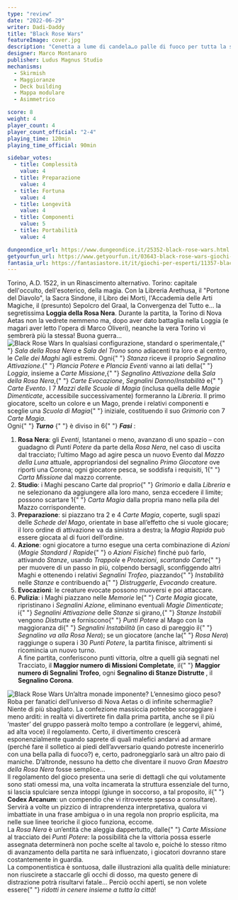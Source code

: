 ```yaml
---
type: "review"
date: "2022-06-29"
writer: Dadi-Daddy
title: "Black Rose Wars"
featureImage: cover.jpg
description: "Cenetta a lume di candela…o palle di fuoco per tutta la sera?"
designer: Marco Montanaro
publisher: Ludus Magnus Studio
mechanisms:
  - Skirmish
  - Maggioranze
  - Deck building
  - Mappa modulare
  - Asimmetrico

score: 8
weight: 4
player_count: 4
player_count_official: "2-4"
playing_time: 120min
playing_time_official: 90min

sidebar_votes:
  - title: Complessità
    value: 4
  - title: Preparazione
    value: 4
  - title: Fortuna
    value: 4
  - title: Longevità
    value: 4
  - title: Componenti
    value: 5
  - title: Portabilità
    value: 4

dungeondice_url: https://www.dungeondice.it/25352-black-rose-wars.html
getyourfun_url: https://www.getyourfun.it/03643-black-rose-wars-giochi-da-tavolo-di-guerra.html
fantasia_url: https://fantasiastore.it/it/giochi-per-esperti/11357-black-rose-wars-ita.html
---
```


<Setting>
  Torino, A.D. 1522, in un Rinascimento alternativo. Torino: capitale
  dell'occulto, dell'esoterico, della magia. Con la Libreria Arethusa, il
  "Portone del Diavolo", la Sacra Sindone, il Libro dei Morti, l'Accademia delle
  Arti Magiche, il (presunto) Sepolcro del Graal, la Convergenza del Tutto e… la
  segretissima <strong>Loggia della Rosa Nera</strong>. Durante la partita, la
  Torino di Nova Aetas non la vedrete nemmeno ma, dopo aver dato battaglia nella
  Loggia (e magari aver letto l'opera di Marco Oliveri), neanche la vera Torino
  vi sembrerà più la stessa! Buona guerra…
  <br />
</Setting>

<img src="./game1.jpg" alt="Black Rose Wars" />

<Rules>
  In qualsiasi configurazione, standard o sperimentale,{" "}
  <em>Sala della Rosa Nera</em> e <em>Sala del Trono</em> sono adiacenti tra
  loro e al centro, le <em>Celle dei Maghi</em> agli estremi. Ogni{" "}
  <em>Stanza</em> riceve il proprio <em>Segnalino Attivazione</em>.{" "}
  <em>Plancia Potere</em> e <em>Plancia Eventi</em> vanno ai lati della{" "}
  <em>Loggia</em>, insieme a <em>Carte Missione</em>,{" "}
  <em>Segnalino Attivazione</em> della <em>Sala della Rosa Nera</em>,{" "}
  <em>Carte Evocazione</em>, <em>Segnalini Danno</em>/<em>Instabilità</em> e{" "}
  <em>Carte Evento</em>. I 7 <em>Mazzi delle Scuole di Magia</em> (inclusa
  quella delle <em>Magie Dimenticate</em>, accessibile successivamente)
  formeranno la <em>Libreria</em>. Il primo giocatore, scelto un colore e un
  Mago, prende i relativi componenti e sceglie una <em>Scuola di Magia</em>{" "}
  iniziale, costituendo il suo <em>Grimorio</em> con 7 <em>Carte Magia</em>.
  <br />
  Ogni{" "}
  <em>
    <strong>Turno</strong>
  </em>{" "}
  è diviso in 6{" "}
  <em>
    <strong>Fasi</strong>
  </em>
  :<br />
  <ol>
    <li>
      <strong>Rosa Nera</strong>: gli <em>Eventi</em>, Istantanei o meno,
      avanzano di uno spazio – con guadagno di <em>Punti Potere</em> da parte
      della <em>Rosa Nera</em>, nel caso di uscita dal tracciato; l’ultimo Mago
      ad agire pesca un nuovo Evento dal <em>Mazzo della Luna</em> attuale,
      appropriandosi del segnalino <em>Primo Giocatore</em> ove riporti una
      Corona; ogni giocatore pesca, se soddisfa i requisiti, 1{" "}
      <em>Carta Missione</em> dal mazzo corrente.
    </li>
    <li>
      <strong>Studio</strong>: i Maghi pescano Carte dal proprio{" "}
      <em>Grimorio</em> e dalla <em>Libreria</em> e ne selezionano da aggiungere
      alla loro mano, senza eccedere il limite; possono scartare 1{" "}
      <em>Carta Magia</em> dalla propria mano nella pila del Mazzo
      corrispondente.
    </li>
    <li>
      <strong>Preparazione</strong>: si piazzano tra 2 e 4 <em>Carte Magia</em>,
      coperte, sugli spazi delle <em>Schede del Mago</em>, orientate in base
      all’effetto che si vuole giocare; il loro ordine di attivazione va da
      sinistra a destra; la <em>Magia Rapida</em> può essere giocata al di fuori
      dell’ordine.
    </li>
    <li>
      <strong>Azione</strong>: ogni giocatore a turno esegue una certa
      combinazione di <em>Azioni</em> (<em>Magie Standard</em> / <em>Rapide</em>{" "}
      o <em>Azioni Fisiche</em>) finché può farlo, attivando<em> Stanze</em>,
      usando <em>Trappole</em> e <em>Protezioni</em>, <em>scartando Carte</em>{" "}
      per muovere di un passo in più, colpendo bersagli, sconfiggendo altri
      Maghi e ottenendo i relativi <em>Segnalini Trofeo</em>, piazzando{" "}
      <em>Instabilità</em> nelle <em>Stanze</em> e contribuendo a{" "}
      <em>Distruggerle</em>, <em>Evocando</em> creature.
    </li>
    <li>
      <strong>Evocazioni</strong>: le creature evocate possono muoversi e poi
      attaccare.
    </li>
    <li>
      <strong>Pulizia</strong>: i Maghi piazzano nelle <em>Memorie</em> le{" "}
      <em>Carte Magia</em> giocate, ripristinano i <em>Segnalini Azione</em>,
      eliminano eventuali <em>Magie Dimenticate</em>; i{" "}
      <em>Segnalini Attivazione</em> delle <em>Stanze</em> si girano,{" "}
      <em>Stanze Instabili</em> vengono <em>Distrutte</em> e forniscono{" "}
      <em>Punti Potere </em>al Mago con la maggioranza di{" "}
      <em>Segnalini Instabilità</em> (in caso di pareggio il{" "}
      <em>Segnalino va alla Rosa Nera</em>); se un giocatore (anche la{" "}
      <em>Rosa Nera</em>) raggiunge o supera i 30 <em>Punti Potere</em>, la
      partita finisce, altrimenti si ricomincia un nuovo turno.
      <br />A fine partita, conferiscono punti vittoria, oltre a quelli già segnati
      nel Tracciato, il <strong>Maggior numero di Missioni Completate</strong>, il{" "}
      <strong>Maggior numero di Segnalini Trofeo</strong>, ogni <strong>
        Segnalino di Stanze Distrutte
      </strong>, il <strong>Segnalino Corona</strong>.
    </li>
  </ol>
</Rules>

<img src="./game2.jpg" alt="Black Rose Wars" />

<Feedback>
  Un’altra monade imponente? L’ennesimo gioco peso? Roba per fanatici
  dell’universo di Nova Aetas o di infinite schermaglie? Niente di più
  sbagliato. La confezione massiccia potrebbe scoraggiare i meno arditi: in
  realtà vi divertirete fin dalla prima partita, anche se il più ‘master’ del
  gruppo passerà molto tempo a controllare (e leggervi, ahimé, ad alta voce) il
  regolamento. Certo, il divertimento crescerà esponenzialmente quando saprete
  di quali malefici andarvi ad armare (perché fare il solletico ai piedi
  dell’avversario quando potreste incenerirlo con una bella palla di fuoco?) e,
  certo, padroneggiarlo sarà un altro paio di maniche. D’altronde, nessuno ha
  detto che diventare il nuovo <em>Gran Maestro della Rosa Nera</em> fosse
  semplice…
  <br />
  Il regolamento del gioco presenta una serie di dettagli che qui volutamente
  sono stati omessi ma, una volta incamerata la struttura essenziale del turno,
  si lascia spulciare senza intoppi (giunge in soccorso, a tal proposito, il{" "}
  <strong>Codex Arcanum</strong>: un compendio che vi ritroverete spesso a
  consultare). Servirà a volte un pizzico di intraprendenza interpretativa,
  qualora vi imbattiate in una frase ambigua o in una regola non proprio
  esplicita, ma nelle sue linee teoriche il gioco funziona, eccome.
  <br />
  La <em>Rosa Nera</em> è un’entità che aleggia dappertutto, dalle{" "}
  <em>Carte Missione</em> al tracciato dei <em>Punti Potere</em>: la possibilità
  che la vittoria possa esserle assegnata determinerà non poche scelte al tavolo
  e, poiché lo stesso ritmo di avanzamento della partita ne sarà influenzato, i
  giocatori dovranno stare costantemente in guardia.
  <br />
  La componentistica è sontuosa, dalle illustrazioni alla qualità delle
  miniature: non riuscirete a staccarle gli occhi di dosso, ma questo genere di
  distrazione potrà risultarvi fatale… Perciò occhi aperti, se non volete essere{" "}
  <em>ridotti in cenere insieme a tutta la città</em>!
</Feedback>

<Instagram id="CfYrQrAjgms" />
